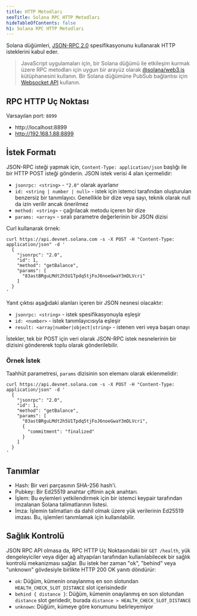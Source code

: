 ```yaml
---
title: HTTP Metodları
seoTitle: Solana RPC HTTP Metodları
hideTableOfContents: false
h1: Solana RPC HTTP Metodları
---
```


Solana düğümleri, [JSON-RPC 2.0](https://www.jsonrpc.org/specification)
spesifikasyonunu kullanarak HTTP isteklerini kabul eder.

> JavaScript uygulamaları için, bir Solana düğümü ile etkileşim kurmak üzere RPC
> metodları için uygun bir arayüz olarak
> [@solana/web3.js](https://github.com/solana-labs/solana-web3.js) kütüphanesini
> kullanın. Bir Solana düğümüne PubSub bağlantısı için
> [Websocket API](/docs/rpc/websocket/) kullanın.

## RPC HTTP Uç Noktası

Varsayılan port: `8899`

- http://localhost:8899
- http://192.168.1.88:8899

## İstek Formatı

JSON-RPC isteği yapmak için, `Content-Type: application/json` başlığı ile bir
HTTP POST isteği gönderin. JSON istek verisi 4 alan içermelidir:

- `jsonrpc: <string>` - `"2.0"` olarak ayarlanır
- `id: <string | number | null>` - istek için istemci tarafından oluşturulan
  benzersiz bir tanımlayıcı. Genellikle bir dize veya sayı, teknik olarak null
  da izin verilir ancak önerilmez
- `method: <string>` - çağrılacak metodu içeren bir dize
- `params: <array>` - sıralı parametre değerlerinin bir JSON dizisi

Curl kullanarak örnek:

```shell
curl https://api.devnet.solana.com -s -X POST -H "Content-Type: application/json" -d '
  {
    "jsonrpc": "2.0",
    "id": 1,
    "method": "getBalance",
    "params": [
      "83astBRguLMdt2h5U1Tpdq5tjFoJ6noeGwaY3mDLVcri"
    ]
  }
'
```

Yanıt çıktısı aşağıdaki alanları içeren bir JSON nesnesi olacaktır:

- `jsonrpc: <string>` - istek spesifikasyonuyla eşleşir
- `id: <number>` - istek tanımlayıcısıyla eşleşir
- `result: <array|number|object|string>` - istenen veri veya başarı onayı

İstekler, tek bir POST için veri olarak JSON-RPC istek nesnelerinin bir dizisini
göndererek toplu olarak gönderilebilir.

### Örnek İstek

Taahhüt parametresi, `params` dizisinin son elemanı olarak eklenmelidir:

```shell
curl https://api.devnet.solana.com -s -X POST -H "Content-Type: application/json" -d '
  {
    "jsonrpc": "2.0",
    "id": 1,
    "method": "getBalance",
    "params": [
      "83astBRguLMdt2h5U1Tpdq5tjFoJ6noeGwaY3mDLVcri",
      {
        "commitment": "finalized"
      }
    ]
  }
'
```

## Tanımlar

- Hash: Bir veri parçasının SHA-256 hash'i.
- Pubkey: Bir Ed25519 anahtar çiftinin açık anahtarı.
- İşlem: Bu eylemleri yetkilendirmek için bir istemci keypair tarafından
  imzalanan Solana talimatlarının listesi.
- İmza: İşlemin talimatları da dahil olmak üzere yük verilerinin Ed25519 imzası.
  Bu, işlemleri tanımlamak için kullanılabilir.

## Sağlık Kontrolü

JSON RPC API olmasa da, RPC HTTP Uç Noktasındaki bir `GET /health`, yük
dengeleyiciler veya diğer ağ altyapıları tarafından kullanılabilecek bir sağlık
kontrolü mekanizması sağlar. Bu istek her zaman "ok", "behind" veya "unknown"
gövdesiyle birlikte HTTP 200 OK yanıtı döndürür:

- `ok`: Düğüm, kümenin onaylanmış en son slotundan `HEALTH_CHECK_SLOT_DISTANCE`
  slot içerisindedir
- `behind { distance }`: Düğüm, kümenin onaylanmış en son slotundan `distance`
  slot geridedir, burada `distance > HEALTH_CHECK_SLOT_DISTANCE`
- `unknown`: Düğüm, kümeye göre konumunu belirleyemiyor
